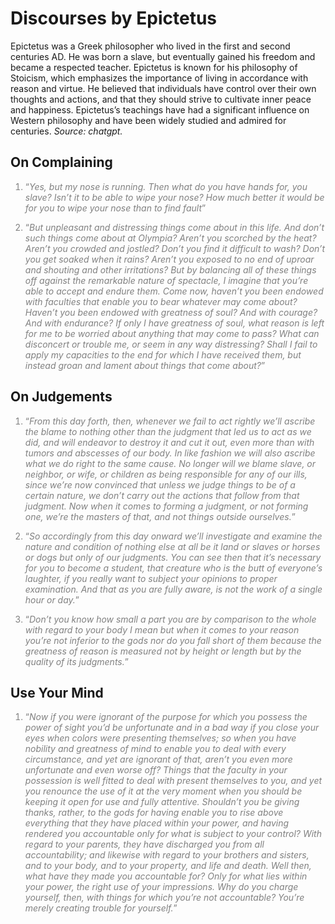 # Discourses by Epictetus

Epictetus was a Greek philosopher who lived in the first and second centuries AD. He was born a slave, but eventually gained his freedom and became a respected teacher. Epictetus is known for his philosophy of Stoicism, which emphasizes the importance of living in accordance with reason and virtue. He believed that individuals have control over their own thoughts and actions, and that they should strive to cultivate inner peace and happiness. Epictetus's teachings have had a significant influence on Western philosophy and have been widely studied and admired for centuries. *Source: chatgpt.*

## On Complaining

::: {style="color: gray"}
1. "*Yes, but my nose is running. Then what do you have hands for, you slave? Isn't it to be able to wipe your nose? How much better it would be for you to wipe your nose than to find fault*"
:::

::: {style="color: gray"}
2. "*But unpleasant and distressing things come about in this life. And don't such things come about at Olympia? Aren't you scorched by the heat? Aren't you crowded and jostled? Don't you find it difficult to wash? Don't you get soaked when it rains? Aren't you exposed to no end of uproar and shouting and other irritations? But by balancing all of these things off against the remarkable nature of spectacle, I imagine that you're able to accept and endure them. Come now, haven't you been endowed with faculties that enable you to bear whatever may come about? Haven't you been endowed with greatness of soul? And with courage? And with endurance? If only I have greatness of soul, what reason is left for me to be worried about anything that may come to pass? What can disconcert or trouble me, or seem in any way distressing? Shall I fail to apply my capacities to the end for which I have received them, but instead groan and lament about things that come about?*"
:::

## On Judgements

::: {style="color: gray"}
1. "*From this day forth, then, whenever we fail to act rightly we'll ascribe the blame to nothing other than the judgment that led us to act as we did, and will endeavor to destroy it and cut it out, even more than with tumors and abscesses of our body. In like fashion we will also ascribe what we do right to the same cause. No longer will we blame slave, or neighbor, or wife, or children as being responsible for any of our ills, since we're now convinced that unless we judge things to be of a certain nature, we don't carry out the actions that follow from that judgment. Now when it comes to forming a judgment, or not forming one, we're the masters of that, and not things outside ourselves.*"
:::

::: {style="color: gray"}
2. "*So accordingly from this day onward we'll investigate and examine the nature and condition of nothing else at all be it land or slaves or horses or dogs but only of our judgments. You can see then that it's necessary for you to become a student, that creature who is the butt of everyone's laughter, if you really want to subject your opinions to proper examination. And that as you are fully aware, is not the work of a single hour or day.*"
:::

::: {style="color: gray"}
3. "*Don't you know how small a part you are by comparison to the whole with regard to your body I mean but when it comes to your reason you're not inferior to the gods nor do you fall short of them because the greatness of reason is measured not by height or length but by the quality of its judgments.*"
:::

## Use Your Mind

::: {style="color: gray"}
1. "*Now if you were ignorant of the purpose for which you possess the power of sight you'd be unfortunate and in a bad way if you close your eyes when colors were presenting themselves; so when you have nobility and greatness of mind to enable you to deal with every circumstance, and yet are ignorant of that, aren't you even more unfortunate and even worse off? Things that the faculty in your possession is well fitted to deal with present themselves to you, and yet you renounce the use of it at the very moment when you should be keeping it open for use and fully attentive. Shouldn't you be giving thanks, rather, to the gods for having enable you to rise above everything that they have placed within your power, and having rendered you accountable only for what is subject to your control? With regard to your parents, they have discharged you from all accountability; and likewise with regard to your brothers and sisters, and to your body, and to your property, and life and death. Well then, what have they made you accountable for? Only for what lies within your power, the right use of your impressions. Why do you charge yourself, then, with things for which you're not accountable? You're merely creating trouble for yourself.*"
:::


